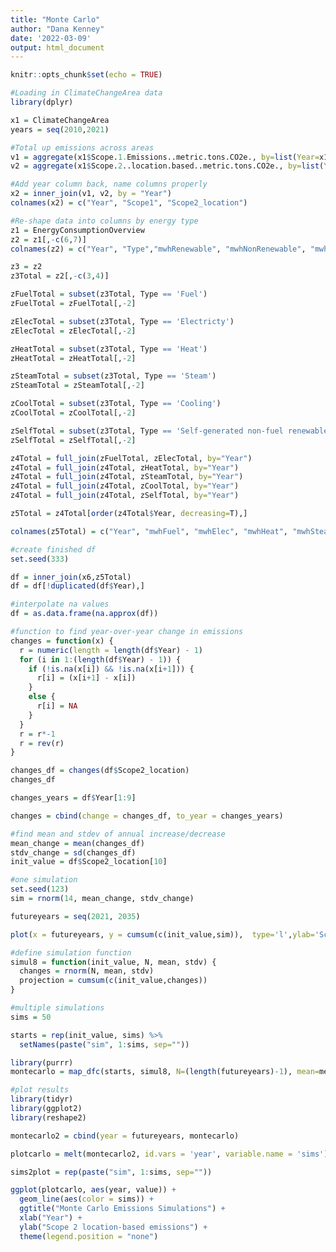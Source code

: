 ```yaml
---
title: "Monte Carlo"
author: "Dana Kenney"
date: '2022-03-09'
output: html_document
---
```


```r
knitr::opts_chunk$set(echo = TRUE)
```


```r
#Loading in ClimateChangeArea data
library(dplyr)

x1 = ClimateChangeArea
years = seq(2010,2021)

#Total up emissions across areas
v1 = aggregate(x1$Scope.1.Emissions..metric.tons.CO2e., by=list(Year=x1$Year), FUN=sum)
v2 = aggregate(x1$Scope.2..location.based..metric.tons.CO2e., by=list(Year=x1$Year), FUN=sum)

#Add year column back, name columns properly
x2 = inner_join(v1, v2, by = "Year")
colnames(x2) = c("Year", "Scope1", "Scope2_location")
```



```r
#Re-shape data into columns by energy type
z1 = EnergyConsumptionOverview
z2 = z1[,-c(6,7)]
colnames(z2) = c("Year", "Type","mwhRenewable", "mwhNonRenewable", "mwhTotal")

z3 = z2
z3Total = z2[,-c(3,4)]

zFuelTotal = subset(z3Total, Type == 'Fuel')
zFuelTotal = zFuelTotal[,-2]

zElecTotal = subset(z3Total, Type == 'Electricty')
zElecTotal = zElecTotal[,-2]

zHeatTotal = subset(z3Total, Type == 'Heat')
zHeatTotal = zHeatTotal[,-2]

zSteamTotal = subset(z3Total, Type == 'Steam')
zSteamTotal = zSteamTotal[,-2]

zCoolTotal = subset(z3Total, Type == 'Cooling')
zCoolTotal = zCoolTotal[,-2]

zSelfTotal = subset(z3Total, Type == 'Self-generated non-fuel renewable energy')
zSelfTotal = zSelfTotal[,-2]

z4Total = full_join(zFuelTotal, zElecTotal, by="Year")
z4Total = full_join(z4Total, zHeatTotal, by="Year")
z4Total = full_join(z4Total, zSteamTotal, by="Year")
z4Total = full_join(z4Total, zCoolTotal, by="Year")
z4Total = full_join(z4Total, zSelfTotal, by="Year")

z5Total = z4Total[order(z4Total$Year, decreasing=T),]

colnames(z5Total) = c("Year", "mwhFuel", "mwhElec", "mwhHeat", "mwhSteam", "mwhCool", "mwhSelf")
```


```r
#create finished df
set.seed(333)

df = inner_join(x6,z5Total)
df = df[!duplicated(df$Year),]

#interpolate na values
df = as.data.frame(na.approx(df))
```

```r
#function to find year-over-year change in emissions
changes = function(x) {
  r = numeric(length = length(df$Year) - 1)
  for (i in 1:(length(df$Year) - 1)) {
    if (!is.na(x[i]) && !is.na(x[i+1])) {
      r[i] = (x[i+1] - x[i])
    }
    else {
      r[i] = NA
    }
  }
  r = r*-1
  r = rev(r)
}

changes_df = changes(df$Scope2_location)
changes_df

changes_years = df$Year[1:9]

changes = cbind(change = changes_df, to_year = changes_years)
```

```r
#find mean and stdev of annual increase/decrease
mean_change = mean(changes_df)
stdv_change = sd(changes_df)
init_value = df$Scope2_location[10]

#one simulation
set.seed(123)
sim = rnorm(14, mean_change, stdv_change)

futureyears = seq(2021, 2035)

plot(x = futureyears, y = cumsum(c(init_value,sim)),  type='l',ylab='Scope 2 location-based',xlab='year',main='Emissions Projection')
```

```r
#define simulation function
simul8 = function(init_value, N, mean, stdv) {
  changes = rnorm(N, mean, stdv)
  projection = cumsum(c(init_value,changes))
}
```


```r
#multiple simulations
sims = 50

starts = rep(init_value, sims) %>%
  setNames(paste("sim", 1:sims, sep=""))

library(purrr)
montecarlo = map_dfc(starts, simul8, N=(length(futureyears)-1), mean=mean_change, stdv=stdv_change)
```
```r
#plot results
library(tidyr)
library(ggplot2)
library(reshape2)

montecarlo2 = cbind(year = futureyears, montecarlo)

plotcarlo = melt(montecarlo2, id.vars = 'year', variable.name = 'sims')

sims2plot = rep(paste("sim", 1:sims, sep=""))

ggplot(plotcarlo, aes(year, value)) +
  geom_line(aes(color = sims)) +
  ggtitle("Monte Carlo Emissions Simulations") +
  xlab("Year") +
  ylab("Scope 2 location-based emissions") +
  theme(legend.position = "none")
```



